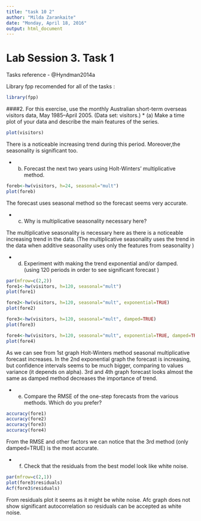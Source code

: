 ```yaml
---
title: "task 10 2"
author: "Milda Zarankaite"
date: "Monday, April 18, 2016"
output: html_document
---
```


Lab Session 3. Task 1
=====
Tasks reference - @Hyndman2014a

Library fpp recomended for all of the tasks :
```r
library(fpp)
```

####2. For this exercise, use the monthly Australian short-term overseas visitors data, May 1985–April 2005. (Data set: visitors.)
* (a) Make a time plot of your data and describe the main features of the series.
```r
plot(visitors)
```

There is a noticeable increasing trend during this period. Moreover,the seasonality is significant too.

* (b) Forecast the next two years using Holt-Winters’ multiplicative method.
```r
foreb<-hw(visitors, h=24, seasonal="mult")
plot(foreb)
```

The forecast uses seasonal method so the forecast seems very accurate.

* (c) Why is multiplicative seasonality necessary here?

The multiplicative seasonality is necessary here as there is a noticeable increasing trend in the data. (The multiplicative seasonality uses the trend in the data when additive seasonality uses only the features from seasonality )

* (d) Experiment with making the trend exponential and/or damped. (using 120 periods in order to see significant forecast )
```r
par(mfrow=c(2,2))
fore1<-hw(visitors, h=120, seasonal="mult")
plot(fore1)

fore2<-hw(visitors, h=120, seasonal="mult", exponential=TRUE)
plot(fore2)

fore3<-hw(visitors, h=120, seasonal="mult", damped=TRUE)
plot(fore3) 

fore4<-hw(visitors, h=120, seasonal="mult", exponential=TRUE, damped=TRUE)
plot(fore4)
```

As we can see from 1st graph Holt-Winters method seasonal multiplicative forecast increases. In the 2nd exponential graph the forecast is increasing, but confidence intervals seems to be much bigger, comparing to values variance (it depends on alpha). 3rd and 4th graph forecast looks almost the same as damped method decreases the importance of trend.

* (e) Compare the RMSE of the one-step forecasts from the various methods. Which do you prefer?
```r
accuracy(fore1)
accuracy(fore2)
accuracy(fore3)
accuracy(fore4)
```
From the RMSE and other factors we can notice that the 3rd method (only damped=TRUE) is the most accurate.

* (f) Check that the residuals from the best model look like white noise.
```r
par(mfrow=c(2,1))
plot(fore3$residuals)
Acf(fore3$residuals)
```

From residuals plot it seems as it might be white noise. Afc graph does not show significant autocorrelation so residuals can be accepted as white noise. 